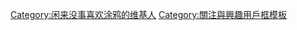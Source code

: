 {{Userbox
  |id=[[File:Pribt546.jpg|40px]]
  |id-c=#000000
  |info=這個用戶閒來沒事喜歡<span style="color:#3C3CFF;">'''[[塗鴉]]'''</span>。
  |info-c=white
  |info-s=10
  |border-c=#000000
}} <includeonly>[[Category:闲来没事喜欢涂鸦的维基人]]</includeonly>
<noinclude>
[[Category:關注與興趣用戶框模板]]
</noinclude>